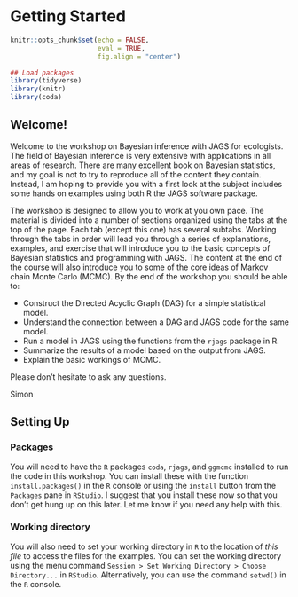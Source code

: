 # Getting Started

```r
knitr::opts_chunk$set(echo = FALSE, 
                      eval = TRUE,
                      fig.align = "center")

## Load packages 
library(tidyverse)
library(knitr)
library(coda)
```

## Welcome!

Welcome to the workshop on Bayesian inference with JAGS for ecologists. The field of Bayesian inference is very extensive with applications in all areas of research. There are many excellent book on Bayesian statistics, and my goal is not to try to reproduce all of the content they contain. Instead, I am hoping to provide you with a first look at the subject includes some hands on examples using both R the JAGS software package. 

The workshop is designed to allow you to work at you own pace. The material is divided into a number of sections organized using the tabs at the top of the page. Each tab (except this one) has several subtabs. Working through the tabs in order will lead you through a series of explanations, examples, and exercise that will introduce you to the basic concepts of Bayesian statistics and programming with JAGS. The content at the end of the course will also introduce you to some of the core ideas of Markov chain Monte Carlo (MCMC). By the end of the workshop you should be able to:

- Construct the Directed Acyclic Graph (DAG) for a simple statistical model.
- Understand the connection between a DAG and JAGS code for the same model.
- Run a model in JAGS using the functions from the `rjags` package in R.
- Summarize the results of a model based on the output from JAGS.
- Explain the basic workings of MCMC. 

Please don't hesitate to ask any questions.

Simon

## Setting Up

### Packages

You will need to have the `R` packages `coda`, `rjags`, and `ggmcmc` installed to run the code in this workshop. You can install these with the function `install.packages()` in the `R` console or using the `install` button from the `Packages` pane in `RStudio`. I suggest that you install these now so that you don't get hung up on this later. Let me know if you need any help with this.

### Working directory

You will also need to set your working directory in `R` to the location of *this file* to access the files for the examples. You can set the working directory using the menu command `Session > Set Working Directory > Choose Directory...` in `RStudio`. Alternatively, you can use the command `setwd()` in the `R` console. 


